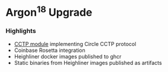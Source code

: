# Argon<sup>18</sup> Upgrade

### Highlights
- [CCTP module](https://github.com/circlefin/noble-cctp) implementing Circle CCTP protocol
- Coinbase Rosetta integration
- Heighliner docker images published to ghcr
- Static binaries from Heighliner images published as artifacts
